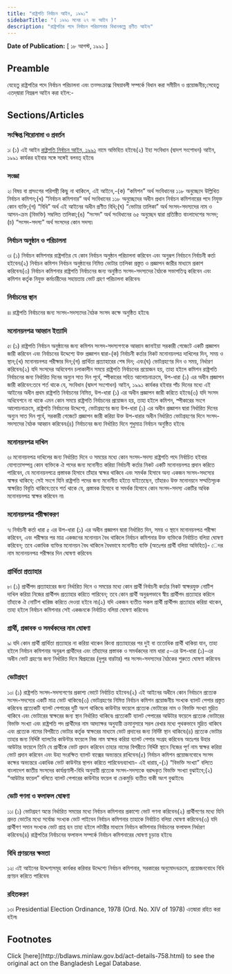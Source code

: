 ```yaml
---
title: "রাষ্ট্রপতি নির্বাচন আইন, ১৯৯১"
sidebarTitle: "( ১৯৯১ সনের ২৭ নং আইন )"
description: "রাষ্ট্রপতির পদে নির্বাচন পরিচালনার বিধানকল্পে প্রণীত আইন৷"
---
```


**Date of Publication:** [ ১৮ আগস্ট, ১৯৯১ ]

## Preamble

যেহেতু রাষ্ট্রপতির পদে নির্বাচন পরিচালনা এবং তত্সংক্রান্ত্ম বিষয়াবলী সম্পর্কে বিধান করা সমীচীন ও প্রয়োজনীয়;সেহেতু এতদ্‌দ্বারা নিম্নরূপ আইন করা হইল:-

## Sections/Articles

### সংক্ষিপ্ত শিরোনামা ও প্রবর্তন

১৷ (১) এই আইন [রাষ্ট্রপতি নির্বাচন আইন, ১৯৯১](/laws/act-758 "রাষ্ট্রপতি নির্বাচন আইন, ১৯৯১") নামে অভিহিত হইবে৷(২) ইহা সংবিধান (দ্বাদশ সংশোধন) আইন, ১৯৯১ কার্যকর হইবার সঙ্গে সঙ্গেই বলবত্ হইবে৷

### সংজ্ঞা

২৷ বিষয় বা প্রসংগের পরিপন্থী কিছু না থাকিলে, এই আইনে,-(ক) “কমিশন” অর্থ সংবিধানের ১১৮ অনুচ্ছেদে উল্লিখিত নির্বাচন কমিশন;(খ) “নির্বাচন কমিশনার” অর্থ সংবিধানের ১১৮ অনুচ্ছেদের অধীন প্রধান নির্বাচন কমিশনারের পদে নিযুক্ত কোন ব্যক্তি;(গ) “বিধি” অর্থ এই আইনের অধীন প্রণীত বিধি;(ঘ) “ভোটার তালিকা” অর্থ সংসদ-সদস্যদের নাম ও আসন-ক্রম (বিভক্তি) সম্বলিত তালিকা;(ঙ) “সংসদ” অর্থ সংবিধানের ৬৫ অনুচ্ছেদ দ্বারা প্রতিষ্ঠিত বাংলাদেশের সংসদ;(চ) “সংসদ-সদস্য” অর্থ সংসদের কোন সদস্য৷

### নির্বাচন অনুষ্ঠান ও পরিচালনা

৩৷ (১) নির্বাচন কমিশনার রাষ্ট্রপতির যে কোন নির্বাচন অনুষ্ঠান পরিচালনা করিবেন এবং অনুরূপ নির্বাচনে নির্বাচনী কর্তা হইবেন৷(২) নির্বাচন কমিশন নির্বাচন অনুষ্ঠানের নিমিত্ত ভোটার তালিকা প্রস্তুত ও প্রজ্ঞাপন জারীর মাধ্যমে প্রকাশ করিবেন৷(৩) নির্বাচন কমিশনার রাষ্ট্রপতি নির্বাচনের জন্য অনুষ্ঠিত সংসদ-সদস্যদের বৈঠকে সভাপতিত্ব করিবেন এবং কমিশন কর্তৃক নিযুক্ত কর্মচারীদের সহায়তায় ভোট গ্রহণ পরিচালনা করিবেন৷

### নির্বাচনের স্থান

৪৷ রাষ্ট্রপতি নির্বাচনের জন্য সংসদ-সদস্যদের বৈঠক সংসদ কক্ষে অনুষ্ঠিত হইবে৷

### মনোনয়নপত্র আহ্বান ইত্যাদি

৫৷ (১) রাষ্ট্রপতি নির্বাচন অনুষ্ঠানের জন্য কমিশন সংসদ-সদস্যগণকে আহ্বান জানাইয়া সরকারী গেজেটে একটি প্রজ্ঞাপন জারী করিবেন এবং নির্বাচনের উদ্দেশ্যে উক্ত প্রজ্ঞাপন দ্বারা-(ক) নির্বাচনী কর্তার নিকট মনোনয়নপত্র দাখিলের দিন, সময় ও স্থান;(খ) মনোনয়নপত্র পরীক্ষার দিন;(গ) প্রার্থিতা প্রত্যাহারের শেষ দিন; এবং(ঘ) ভোটগ্রহণের দিন ও সময়, নির্ধারণ করিবেন৷(২) যদি সংসদের অধিবেশন চলাকালীন সময়ে রাষ্ট্রপতি নির্বাচনের প্রয়োজন হয়, তাহা হইলে কমিশন রাষ্ট্রপতি নির্বাচনের জন্য নির্ধারিত দিনের অন্যুন সাত দিন পূর্বে, স্পীকারের সহিত আলোচনাক্রমে, উপ-ধারা (১) এর অধীন প্রজ্ঞাপন জারী করিবেন:তবে শর্ত থাকে যে, সংবিধান (দ্বাদশ সংশোধন) আইন, ১৯৯১ কার্যকর হইবার পাঁচ দিনের মধ্যে এই আইনের অধীন প্রথম রাষ্ট্রপতি নির্বাচনের নিমিত্ত, উপ-ধারা (১) এর অধীন প্রজ্ঞাপন জারী করিতে হইবে৷(৩) যদি সংসদ অধিবেশনে না থাকে এমন কোন সময়ে রাষ্ট্রপতি নির্বাচনের প্রয়োজন হয়, তাহা হইলে কমিশন, স্পীকারের সংগে আলোচনাক্রমে, রাষ্ট্রপতি নির্বাচনের উদ্দেশ্যে, ভোটগ্রহণের জন্য উপ-ধারা (১) এর অধীন প্রজ্ঞাপন দ্বারা নির্ধারিত দিনের অন্যুন সাত দিন পূর্বে, সরকারী গেজেটে প্রজ্ঞাপন জারী করিয়া উক্ত উপ-ধারার অধীন নির্ধারিত ভোটগ্রহণের দিনে সংসদ-সদস্যদের বৈঠক আহ্বান করিবেন৷(৪) নির্বাচনের জন্য নির্ধারিত দিনে শুধুমাত্র নির্বাচন অনুষ্ঠিত হইবে৷

### মনোনয়নপত্র দাখিল

৬৷ মনোনয়নপত্র দাখিলের জন্য নির্ধারিত দিনে ও সময়ের মধ্যে কোন সংসদ-সদস্য রাষ্ট্রপতি পদে নির্বাচিত হইবার যোগ্যতাসম্পন্ন কোন ব্যক্তিকে ঐ পদের জন্য মনোনীত করিয়া নির্বাচনী কর্তার নিকট একটি মনোনয়নপত্র প্রদান করিতে পারিবেন, যে মনোনয়নপত্রে প্রস্তাবক হিসাবে তাঁহার স্বাক্ষর থাকিবে এবং সমর্থক হিসাবে অন্য একজন সংসদ-সদস্যের স্বাক্ষর থাকিবে; সেই সংগে যিনি রাষ্ট্রপতি পদের জন্য মনোনীত হইতে যাইতেছেন, তাঁহারও উক্ত মনোনয়নে সম্মতিসূচক স্বাক্ষরিত বিবৃতি থাকিবে:তবে শর্ত থাকে যে, প্রস্তাবক হিসাবে বা সমর্থক হিসাবে কোন সংসদ-সদস্য একটির অধিক মনোনয়নপত্র স্বাক্ষর করিবেন না৷

### মনোনয়নপত্র পরীক্ষাকরণ

৭৷ নির্বাচনী কর্তা ধারা ৫ এর উপ-ধারা (১) এর অধীন প্রজ্ঞাপন দ্বারা নির্ধারিত দিন, সময় ও স্থানে মনোনয়নপত্র পরীক্ষা করিবেন, এবং পরীক্ষার পর মাত্র একজনের মনোনয়ন বৈধ থাকিলে নির্বাচন কমিশনার উক্ত ব্যক্তিকে নির্বাচিত বলিয়া ঘোষণা করিবেন; তবে একাধিক ব্যক্তির মনোনয়ন বৈধ থাকিলে বৈধভাবে মনোনীত ব্যক্তি (অতঃপর প্রার্থী বলিয়া অভিহিত)- েদর নাম মনোনয়নপত্র পরীক্ষার দিন ঘোষণা করিবেন৷

### প্রার্থিতা প্রত্যাহার

৮৷ (১) প্রার্থীপদ প্রত্যাহারের জন্য নির্ধারিত দিনে ও সময়ের মধ্যে কোন প্রার্থী নির্বাচনী কর্তার নিকট স্বাক্ষরযুক্ত নোটিশ দাখিল করিয়া নিজের প্রার্থীপদ প্রত্যাহার করিতে পারিবেন; তবে কোন প্রার্থী অনুরূপভাবে স্বীয় প্রার্থীপদ প্রত্যাহার করিলে তাঁহাকে ঐ নোটিশ খারিজ করিতে দেওয়া হইবে না৷(২) যদি একজন ব্যতীত সকল প্রার্থী প্রার্থীপদ প্রত্যাহার করিয়া থাকেন, তাহা হইলে নির্বাচন কমিশনার সেই একজনকে নির্বাচিত বলিয়া ঘোষণা করিবেন৷

### প্রার্থী, প্রস্তাবক ও সমর্থকদের নাম ঘোষণা

৯৷ যদি কোন প্রার্থী প্রার্থিতা প্রত্যাহার না করিয়া থাকেন কিংবা প্রত্যাহারের পর দুই বা ততোধিক প্রার্থী থাকিয়া যান, তাহা হইলে নির্বাচন কমিশনার অনুরূপ প্রার্থীদের এবং তাঁহাদের প্রস্তাবক ও সমর্থকদের নাম ধারা ৫-এর উপ-ধারা (১)-এর অধীন ভোট গ্রহণের জন্য নির্ধারিত দিনে দ্বিপ্রহরের (দুপুর বারটার) পর সংসদ-সদস্যদের বৈঠকের শুরুতে ঘোষণা করিবেন৷

### ভোটগ্রহণ

১০৷ (১) রাষ্ট্রপতি সংসদ-সদস্যগণের প্রকাশ্য ভোটে নির্বাচিত হইবেন৷(২) এই আইনের অধীনে কোন নির্বাচনে প্রত্যেক সংসদ-সদস্যের একটি মাত্র ভোট থাকিবে৷(৩) ভোটগ্রহণের নিমিত্ত নির্বাচন কমিশন প্রয়োজনীয় সংখ্যক ব্যালট পেপার প্রস্তুত করিবেন৷ প্রত্যেকটি ব্যালট পেপারের দুটি অংশ থাকিবে৷ কাউন্টার ফয়েলে প্রত্যেক ভোটারের নাম ও বিভক্তি সংখ্যা মুদ্রিত থাকিবে এবং ভোটারের স্বাক্ষরের জন্য স্থান নির্ধারিত থাকিবে৷ প্রত্যেকটি ব্যালট পেপারের আউটার ফয়েলে প্রত্যেক ভোটারের বিভক্তি সংখ্যা এবং রাষ্ট্রপতি পদ প্রার্থীদের নাম আদ্যাক্ষর অনুযায়ী ক্রমানুসারে সরল রেখার মধ্যে পৃথকভাবে মুদ্রিত থাকিবে এবং প্রত্যেক নামের বিপরীতে ভোটার কর্তৃক স্বাক্ষরের মাধ্যমে ভোট প্রদানের জন্য নির্দিষ্ট স্থান থাকিবে৷(৪) প্রত্যেক ভোটার তাহার জন্য নির্দ্দিষ্ট ব্যালটের কাউন্টার ফয়েলে নিজ নাম স্বাক্ষর করিয়া ব্যালট পেপার সংগ্রহ করিবেন৷ অতঃপর উহার আউটার ফয়েলে তিনি যে প্রার্থীকে ভোট প্রদান করিবেন তাহার নামের বিপরীতে নির্দ্দিষ্ট স্থানে নিজের পূর্ণ নাম স্বাক্ষর করিয়া ভোট প্রদান করিবেন এবং উহা সংরক্ষিত ব্যালট বাক্সের অভ্যন্তরে রাখিবেন৷(৫) নির্বাচন কমিশন প্রয়োজনবোধে সংসদ কক্ষের অভ্যন্তরে একাধিক ভোট কাউন্টার স্থাপন করিতে পারিবেন৷ব্যাখ্যা৷- এই ধারায়,-(১) “বিভক্তি সংখ্যা” বলিতে বাংলাদেশ জাতীয় সংসদের কার্যপ্রণালী-বিধি অনুযায়ী প্রত্যেক সংসদ-সদস্যকে বরাদ্দকৃত বিভক্তি সংখ্যা বুঝাইবে;(২) “আউটার ফয়েল” বলিতে ব্যালট পেপারের কাউন্টার ফয়েল বা চেকমুড়ি ব্যতীত বাকী অংশ বুঝাইবে৷

### ভোট গণনা ও ফলাফল ঘোষণা

১১৷ (১) ভোটগ্রহণ অন্তে নির্ধারিত সময়ের মধ্যে নির্বাচন কমিশনার প্রকাশ্যে ভোট গণনা করিবেন৷(২) প্রার্থীগণের মধ্যে যিনি প্রদত্ত ভোটের মধ্যে সর্বোচ্চ সংখ্যক ভোট পাইবেন নির্বাচন কমিশনার তাহাকে নির্বাচিত বলিয়া ঘোষণা করিবেন৷(৩) যদি প্রার্থীগণ সমান সংখ্যক ভোট প্রাপ্ত হন তাহা হইলে লটারীর মাধ্যমে নির্বাচন কমিশনার নির্বাচনের ফলাফল নির্ধারণ করিবেন৷(৪) রাষ্ট্রপতির নির্বাচনের ফলাফল সম্পর্কে নির্বাচন কমিশনারের ঘোষণা চূড়ান্ত হইবে৷

### বিধি প্রণয়নের ক্ষমতা

১২৷ এই আইনের উদ্দেশ্যসমূহ কার্যকর করিবার উদ্দেশ্যে নির্বাচন কমিশনার, সরকারের অনুমোদনক্রমে, প্রয়োজনবোধে বিধি প্রণয়ন করিতে পারিবেন৷

### রহিতকরণ

১৩৷ Presidential Election Ordinance, 1978 (Ord. No. XIV of 1978) এতদ্বারা রহিত করা হইল৷

## Footnotes

<Note>
  Click [here](http://bdlaws.minlaw.gov.bd/act-details-758.html) to see the original act on the Bangladesh Legal Database.
</Note>
